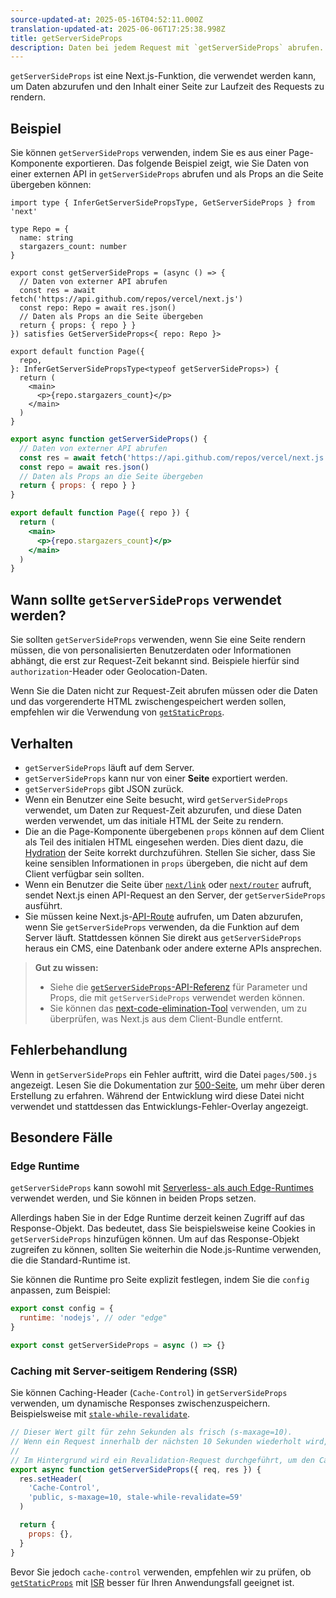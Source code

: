 ```yaml
---
source-updated-at: 2025-05-16T04:52:11.000Z
translation-updated-at: 2025-06-06T17:25:38.998Z
title: getServerSideProps
description: Daten bei jedem Request mit `getServerSideProps` abrufen.
---
```


`getServerSideProps` ist eine Next.js-Funktion, die verwendet werden kann, um Daten abzurufen und den Inhalt einer Seite zur Laufzeit des Requests zu rendern.

## Beispiel

Sie können `getServerSideProps` verwenden, indem Sie es aus einer Page-Komponente exportieren. Das folgende Beispiel zeigt, wie Sie Daten von einer externen API in `getServerSideProps` abrufen und als Props an die Seite übergeben können:

```tsx filename="pages/index.tsx" switcher
import type { InferGetServerSidePropsType, GetServerSideProps } from 'next'

type Repo = {
  name: string
  stargazers_count: number
}

export const getServerSideProps = (async () => {
  // Daten von externer API abrufen
  const res = await fetch('https://api.github.com/repos/vercel/next.js')
  const repo: Repo = await res.json()
  // Daten als Props an die Seite übergeben
  return { props: { repo } }
}) satisfies GetServerSideProps<{ repo: Repo }>

export default function Page({
  repo,
}: InferGetServerSidePropsType<typeof getServerSideProps>) {
  return (
    <main>
      <p>{repo.stargazers_count}</p>
    </main>
  )
}
```

```jsx filename="pages/index.js" switcher
export async function getServerSideProps() {
  // Daten von externer API abrufen
  const res = await fetch('https://api.github.com/repos/vercel/next.js')
  const repo = await res.json()
  // Daten als Props an die Seite übergeben
  return { props: { repo } }
}

export default function Page({ repo }) {
  return (
    <main>
      <p>{repo.stargazers_count}</p>
    </main>
  )
}
```

## Wann sollte `getServerSideProps` verwendet werden?

Sie sollten `getServerSideProps` verwenden, wenn Sie eine Seite rendern müssen, die von personalisierten Benutzerdaten oder Informationen abhängt, die erst zur Request-Zeit bekannt sind. Beispiele hierfür sind `authorization`-Header oder Geolocation-Daten.

Wenn Sie die Daten nicht zur Request-Zeit abrufen müssen oder die Daten und das vorgerenderte HTML zwischengespeichert werden sollen, empfehlen wir die Verwendung von [`getStaticProps`](/docs/pages/building-your-application/data-fetching/get-static-props).

## Verhalten

- `getServerSideProps` läuft auf dem Server.
- `getServerSideProps` kann nur von einer **Seite** exportiert werden.
- `getServerSideProps` gibt JSON zurück.
- Wenn ein Benutzer eine Seite besucht, wird `getServerSideProps` verwendet, um Daten zur Request-Zeit abzurufen, und diese Daten werden verwendet, um das initiale HTML der Seite zu rendern.
- Die an die Page-Komponente übergebenen `props` können auf dem Client als Teil des initialen HTML eingesehen werden. Dies dient dazu, die [Hydration](https://react.dev/reference/react-dom/hydrate) der Seite korrekt durchzuführen. Stellen Sie sicher, dass Sie keine sensiblen Informationen in `props` übergeben, die nicht auf dem Client verfügbar sein sollten.
- Wenn ein Benutzer die Seite über [`next/link`](/docs/pages/api-reference/components/link) oder [`next/router`](/docs/pages/api-reference/functions/use-router) aufruft, sendet Next.js einen API-Request an den Server, der `getServerSideProps` ausführt.
- Sie müssen keine Next.js-[API-Route](/docs/pages/building-your-application/routing/api-routes) aufrufen, um Daten abzurufen, wenn Sie `getServerSideProps` verwenden, da die Funktion auf dem Server läuft. Stattdessen können Sie direkt aus `getServerSideProps` heraus ein CMS, eine Datenbank oder andere externe APIs ansprechen.

> **Gut zu wissen:**
>
> - Siehe die [`getServerSideProps`-API-Referenz](/docs/pages/api-reference/functions/get-server-side-props) für Parameter und Props, die mit `getServerSideProps` verwendet werden können.
> - Sie können das [next-code-elimination-Tool](https://next-code-elimination.vercel.app/) verwenden, um zu überprüfen, was Next.js aus dem Client-Bundle entfernt.

## Fehlerbehandlung

Wenn in `getServerSideProps` ein Fehler auftritt, wird die Datei `pages/500.js` angezeigt. Lesen Sie die Dokumentation zur [500-Seite](/docs/pages/building-your-application/routing/custom-error#500-page), um mehr über deren Erstellung zu erfahren. Während der Entwicklung wird diese Datei nicht verwendet und stattdessen das Entwicklungs-Fehler-Overlay angezeigt.

## Besondere Fälle

### Edge Runtime

`getServerSideProps` kann sowohl mit [Serverless- als auch Edge-Runtimes](/docs/pages/building-your-application/rendering/edge-and-nodejs-runtimes) verwendet werden, und Sie können in beiden Props setzen.

Allerdings haben Sie in der Edge Runtime derzeit keinen Zugriff auf das Response-Objekt. Das bedeutet, dass Sie beispielsweise keine Cookies in `getServerSideProps` hinzufügen können. Um auf das Response-Objekt zugreifen zu können, sollten Sie weiterhin die Node.js-Runtime verwenden, die die Standard-Runtime ist.

Sie können die Runtime pro Seite explizit festlegen, indem Sie die `config` anpassen, zum Beispiel:

```jsx filename="pages/index.js"
export const config = {
  runtime: 'nodejs', // oder "edge"
}

export const getServerSideProps = async () => {}
```

### Caching mit Server-seitigem Rendering (SSR)

Sie können Caching-Header (`Cache-Control`) in `getServerSideProps` verwenden, um dynamische Responses zwischenzuspeichern. Beispielsweise mit [`stale-while-revalidate`](https://web.dev/stale-while-revalidate/).

```jsx
// Dieser Wert gilt für zehn Sekunden als frisch (s-maxage=10).
// Wenn ein Request innerhalb der nächsten 10 Sekunden wiederholt wird, wird der zwischengespeicherte Wert noch als frisch betrachtet. Wenn der Request vor 59 Sekunden wiederholt wird, ist der zwischengespeicherte Wert zwar veraltet, wird aber trotzdem gerendert (stale-while-revalidate=59).
//
// Im Hintergrund wird ein Revalidation-Request durchgeführt, um den Cache mit einem frischen Wert zu füllen. Wenn Sie die Seite aktualisieren, sehen Sie den neuen Wert.
export async function getServerSideProps({ req, res }) {
  res.setHeader(
    'Cache-Control',
    'public, s-maxage=10, stale-while-revalidate=59'
  )

  return {
    props: {},
  }
}
```

Bevor Sie jedoch `cache-control` verwenden, empfehlen wir zu prüfen, ob [`getStaticProps`](/docs/pages/building-your-application/data-fetching/get-static-props) mit [ISR](/docs/pages/building-your-application/data-fetching/incremental-static-regeneration) besser für Ihren Anwendungsfall geeignet ist.